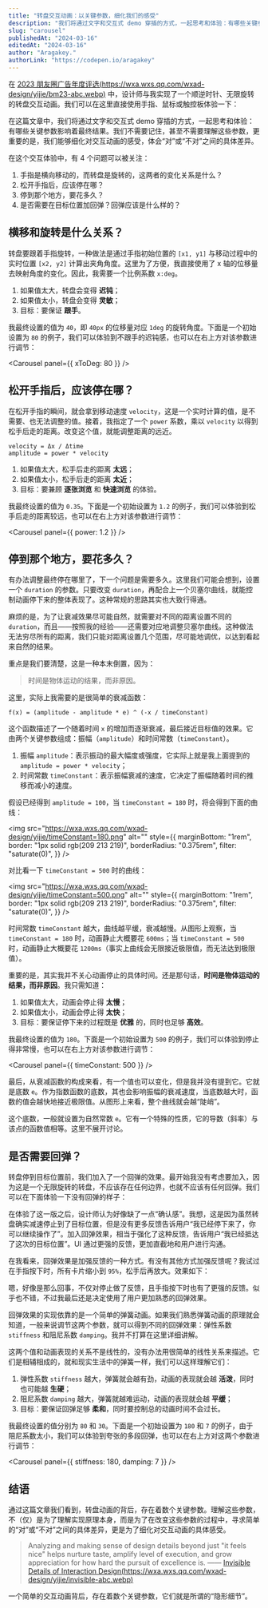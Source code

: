 ```yaml
---
title: "转盘交互动画：以关键参数，细化我们的感受"
description: "我们将通过文字和交互式 demo 穿插的方式，一起思考和体验：有哪些关键参数影响着最终结果。以此细化对交互动画的感受，体会“对”或“不对”之间的具体差异。"
slug: "carousel"
publishedAt: "2024-03-16"
editedAt: "2024-03-16"
author: "Aragakey."
authorLink: "https://codepen.io/aragakey"
---
```



在 [2023 朋友圈广告年度评选(https://wxa.wxs.qq.com/wxad-design/yijie/bm23-abc.webp)](https://mp.weixin.qq.com/promotion/res/htmledition/best-moments-2023-demo/index.html) 中，设计师与我实现了一个顺逆时针、无限旋转的转盘交互动画。我们可以在这里直接使用手指、鼠标或触控板体验一下：

<Carousel />

在这篇文章中，我们将通过文字和交互式 demo 穿插的方式，一起思考和体验：有哪些关键参数影响着最终结果。我们不需要记住，甚至不需要理解这些参数，更重要的是，我们能够细化对交互动画的感受，体会“对”或“不对”之间的具体差异。

在这个交互体验中，有 4 个问题可以被关注：

1. 手指是横向移动的，而转盘是旋转的，这两者的变化关系是什么？
2. 松开手指后，应该停在哪？
3. 停到那个地方，要花多久？
4. 是否需要在目标位置加回弹？回弹应该是什么样的？

## 横移和旋转是什么关系？

转盘要跟着手指旋转，一种做法是通过手指初始位置的 `[x1, y1]` 与移动过程中的实时位置 `[x2, y2]` 计算出夹角角度。这里为了方便，我直接使用了 x 轴的位移量去映射角度的变化。因此，我需要一个比例系数 `x:deg`。

1. 如果值太大，转盘会变得 **迟钝**；
2. 如果值太小，转盘会变得 **灵敏**；
3. 目标：要保证 **跟手**。

我最终设置的值为 `40`，即 `40px` 的位移量对应 `1deg` 的旋转角度。下面是一个初始设置为 `80` 的例子，我们可以体验到不跟手的迟钝感，也可以在右上方对该参数进行调节：

<Carousel panel={{ xToDeg: 80 }} />

## 松开手指后，应该停在哪？

在松开手指的瞬间，就会拿到移动速度 `velocity`，这是一个实时计算的值，是不需要、也无法调整的值。接着，我指定了一个 `power` 系数，乘以 `velocity` 以得到松手后走的距离。改变这个值，就能调整距离的远近。

```tsx
velocity = Δx / Δtime
amplitude = power * velocity
```

1. 如果值太大，松手后走的距离 **太远**；
2. 如果值太小，松手后走的距离 **太近**；
3. 目标：要兼顾 **逐张浏览** 和 **快速浏览** 的体验。

我最终设置的值为 `0.35`。下面是一个初始设置为 `1.2` 的例子，我们可以体验到松手后走的距离较远，也可以在右上方对该参数进行调节：

<Carousel panel={{ power: 1.2 }} />

## 停到那个地方，要花多久？

有办法调整最终停在哪里了，下一个问题是需要多久。这里我们可能会想到，设置一个 `duration` 的参数。只要改变 `duration`，再配合上一个贝塞尔曲线，就能控制动画停下来的整体表现了。这种常规的思路其实也大致行得通。

麻烦的是，为了让衰减效果尽可能自然，就需要对不同的距离设置不同的 `duration`，而且——按照我的经验——还需要对应地调整贝塞尔曲线。这种做法无法穷尽所有的距离，我们只能对距离设置几个范围，尽可能地调优，以达到看起来自然的结果。

重点是我们要清楚，这是一种本末倒置，因为：

> 时间是物体运动的结果，而非原因。

这里，实际上我需要的是很简单的衰减函数：

```tsx
f(x) = (amplitude - amplitude * e) ^ (-x / timeConstant)
```

这个函数描述了一个随着时间 `x` 的增加而逐渐衰减，最后接近目标值的效果。它由两个关键参数组成：振幅（`amplitude`）和时间常数（`timeConstant`）。

1. 振幅 `amplitude`：表示振动的最大幅度或强度，它实际上就是我上面提到的 `amplitude = power * velocity`；
2. 时间常数 `timeConstant`：表示振幅衰减的速度，它决定了振幅随着时间的推移而减小的速度。

假设已经得到 `amplitude = 100`，当 `timeConstant = 180` 时，将会得到下面的曲线：

<img
  src="https://wxa.wxs.qq.com/wxad-design/yijie/timeConstant=180.png"
  alt=""
  style={{
    marginBottom: "1rem",
    border: "1px solid rgb(209 213 219)",
    borderRadius: "0.375rem",
    filter: "saturate(0)",
  }}
/>

对比看一下 `timeConstant = 500` 时的曲线：

<img
  src="https://wxa.wxs.qq.com/wxad-design/yijie/timeConstant=500.png"
  alt=""
  style={{
    marginBottom: "1rem",
    border: "1px solid rgb(209 213 219)",
    borderRadius: "0.375rem",
    filter: "saturate(0)",
  }}
/>

时间常数 `timeConstant` 越大，曲线越平缓，衰减越慢。从图形上观察，当 `timeConstant = 180` 时，动画静止大概要花 `600ms`；当 `timeConstant = 500` 时，动画静止大概要花 `1200ms`（事实上曲线会无限接近极限值，而无法达到极限值）。

重要的是，其实我并不关心动画停止的具体时间。还是那句话，**时间是物体运动的结果，而非原因**。我只需知道：

1. 如果值太大，动画会停止得 **太慢**；
2. 如果值太小，动画会停止得 **太快**；
3. 目标：要保证停下来的过程既是 **优雅** 的，同时也足够 **高效**。

我最终设置的值为 `180`。下面是一个初始设置为 `500` 的例子，我们可以体验到停止得非常慢，也可以在右上方对该参数进行调节：

<Carousel panel={{ timeConstant: 500 }} />

最后，从衰减函数的构成来看，有一个值也可以变化，但是我并没有提到它。它就是底数 `e`。作为指数函数的底数，其也会影响振幅的衰减速度，当底数越大时，函数的值会越快地接近极限值。从图形上来看，整个曲线就会越“陡峭”。

这个底数，一般就设置为自然常数 `e`。它有一个特殊的性质，它的导数（斜率）与该点的函数值相等。这里不展开讨论。

## 是否需要回弹？

转盘停到目标位置前，我们加入了一个回弹的效果。最开始我没有考虑要加入，因为这是一个无限旋转的转盘，不应该存在任何边界，也就不应该有任何回弹。我们可以在下面体验一下没有回弹的样子：

<Carousel bounce={false} />

在体验了这一版之后，设计师认为好像缺了一点“确认感”。我想，这是因为虽然转盘确实减速停止到了目标位置，但是没有更多反馈告诉用户“我已经停下来了，你可以继续操作了”。加入回弹效果，相当于强化了这种反馈，告诉用户“我已经抵达了这次的目标位置”。UI 通过更强的反馈，更加直截地和用户进行沟通。

在我看来，回弹效果是加强反馈的一种方式。有没有其他方式加强反馈呢？我试过在手指按下时，所有卡片缩小到 `95%`，松手后再放大。效果如下：

<Carousel bounce={false} scale />

嗯，好像是那么回事，不仅对停止做了反馈，且手指按下时也有了更强的反馈。似乎也不错，不过我最后还是决定使用了用户更加熟悉的回弹效果。

回弹效果的实现依靠的是一个简单的弹簧动画。如果我们熟悉弹簧动画的原理就会知道，一般来说调节这两个参数，就可以得到不同的回弹效果：弹性系数 `stiffness` 和阻尼系数 `damping`。我并不打算在这里详细讲解。

这两个值和动画表现的关系不是线性的，没有办法用很简单的线性关系来描述。它们是相辅相成的，就和现实生活中的弹簧一样，我们可以这样理解它们：

1. 弹性系数 `stiffness` 越大，弹簧就会越有劲，动画的表现就会越 **活泼**，同时也可能越 **生硬**；
2. 阻尼系数 `damping` 越大，弹簧就越难运动，动画的表现就会越 **平缓**；
3. 目标：要保证回弹足够 **柔和**，同时要控制总的动画时间不会过长。

我最终设置的值分别为 `80` 和 `30`。下面是一个初始设置为 `180` 和 `7` 的例子，由于阻尼系数太小，我们可以体验到夸张的多段回弹，也可以在右上方对这两个参数进行调节：

<Carousel panel={{ stiffness: 180, damping: 7 }} />

## 结语

通过这篇文章我们看到，转盘动画的背后，存在着数个关键参数。理解这些参数，不（仅）是为了理解实现原理本身，而是为了在改变这些参数的过程中，寻求简单的“对”或“不对”之间的具体差异，更是为了细化对交互动画的具体感受。

> Analyzing and making sense of design details beyond just "it feels nice" helps nurture taste, amplify level of execution, and grow appreciation for how hard the pursuit of excellence is. —— [Invisible Details of Interaction Design(https://wxa.wxs.qq.com/wxad-design/yijie/invisible-abc.webp)](https://rauno.me/craft/interaction-design)

一个简单的交互动画背后，存在着数个关键参数，它们就是所谓的“隐形细节”。